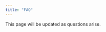```yaml
---
title: "FAQ"
---
```


This page will be updated as questions arise.

<!-- ## Can I use a local install of Python and Jupyter notebooks instead of using the VS codespace?

The short answer is, I'd rather you didn't, to save yourself some headache.
But, the long answer is, sure!
But you will need to install a specific versions of Python for everything to work as expected.
You will also need to install the Python packages we're using in the course.
These are not extremely challenging things to get right, but they are not trivial either, particularly on certain operating systems.
Myself and the TAs are always happy to provide help with any computational questions when you're working in the VS codespace we have provided for you.
If you're working on your local setup, we can't guarantee being able to resolve your issues, though we're happy to try.

If you want to take this path, here is what you need to do:

-   Download and install Python 3.9
-   Download and install an IDE, such as Anaconda, Visual Studio Code, etc.
-   Install any necessary packages with `conda install` or `pip install` depending on your setup

And I'd like to reiterate again that successful installation of these software is **not** a learning goal of this course.
So if any of this seems tedious or intimidating in any way, just use the computing environment we have set up for you.
More on that [here](computing/computing-access.html). -->
